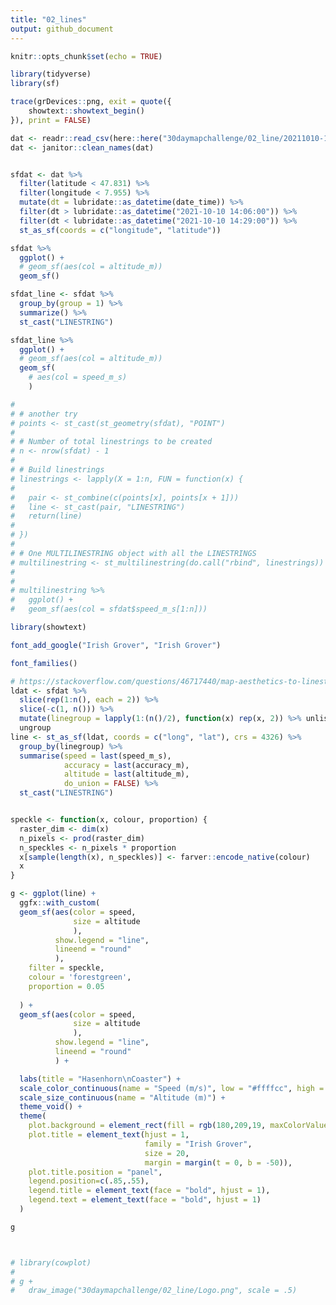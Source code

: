 ```yaml
---
title: "02_lines"
output: github_document
---
```


```r
knitr::opts_chunk$set(echo = TRUE)

library(tidyverse)
library(sf)

trace(grDevices::png, exit = quote({
    showtext::showtext_begin()
}), print = FALSE)
```



```r
dat <- readr::read_csv(here::here("30daymapchallenge/02_line/20211010-140208 - Todtnau.txt"))
dat <- janitor::clean_names(dat)


sfdat <- dat %>% 
  filter(latitude < 47.831) %>% 
  filter(longitude < 7.955) %>% 
  mutate(dt = lubridate::as_datetime(date_time)) %>% 
  filter(dt > lubridate::as_datetime("2021-10-10 14:06:00")) %>% 
  filter(dt < lubridate::as_datetime("2021-10-10 14:29:00")) %>% 
  st_as_sf(coords = c("longitude", "latitude")) 

sfdat %>% 
  ggplot() +
  # geom_sf(aes(col = altitude_m))
  geom_sf()

sfdat_line <- sfdat %>% 
  group_by(group = 1) %>% 
  summarize() %>% 
  st_cast("LINESTRING")

sfdat_line %>% 
  ggplot() +
  # geom_sf(aes(col = altitude_m))
  geom_sf(
    # aes(col = speed_m_s)
    )

# 
# # another try
# points <- st_cast(st_geometry(sfdat), "POINT") 
# 
# # Number of total linestrings to be created
# n <- nrow(sfdat) - 1
# 
# # Build linestrings
# linestrings <- lapply(X = 1:n, FUN = function(x) {
# 
#   pair <- st_combine(c(points[x], points[x + 1]))
#   line <- st_cast(pair, "LINESTRING")
#   return(line)
# 
# })
# 
# # One MULTILINESTRING object with all the LINESTRINGS
# multilinestring <- st_multilinestring(do.call("rbind", linestrings))
# 
# 
# multilinestring %>% 
#   ggplot() +
#   geom_sf(aes(col = sfdat$speed_m_s[1:n]))

```





```r
library(showtext)

font_add_google("Irish Grover", "Irish Grover")

font_families()
```









```r
# https://stackoverflow.com/questions/46717440/map-aesthetics-to-linestring-geometries-with-sf-in-r
ldat <- sfdat %>% 
  slice(rep(1:n(), each = 2)) %>%
  slice(-c(1, n())) %>%
  mutate(linegroup = lapply(1:(n()/2), function(x) rep(x, 2)) %>% unlist) %>% 
  ungroup
line <- st_as_sf(ldat, coords = c("long", "lat"), crs = 4326) %>%
  group_by(linegroup) %>%
  summarise(speed = last(speed_m_s), 
            accuracy = last(accuracy_m), 
            altitude = last(altitude_m), 
            do_union = FALSE) %>%
  st_cast("LINESTRING")


speckle <- function(x, colour, proportion) {
  raster_dim <- dim(x)
  n_pixels <- prod(raster_dim)
  n_speckles <- n_pixels * proportion
  x[sample(length(x), n_speckles)] <- farver::encode_native(colour)
  x
}

g <- ggplot(line) +
  ggfx::with_custom(
  geom_sf(aes(color = speed, 
              size = altitude
              ), 
          show.legend = "line", 
          lineend = "round"
          ),
    filter = speckle,
    colour = 'forestgreen',
    proportion = 0.05
  
  ) +
  geom_sf(aes(color = speed, 
              size = altitude
              ), 
          show.legend = "line", 
          lineend = "round"
          ) +

  labs(title = "Hasenhorn\nCoaster") +
  scale_color_continuous(name = "Speed (m/s)", low = "#ffffcc", high = "#e31a1c") +
  scale_size_continuous(name = "Altitude (m)") +
  theme_void() +
  theme(
    plot.background = element_rect(fill = rgb(180,209,19, maxColorValue = 350), colour = NA),
    plot.title = element_text(hjust = 1, 
                              family = "Irish Grover", 
                              size = 20,
                              margin = margin(t = 0, b = -50)),
    plot.title.position = "panel",
    legend.position=c(.85,.55),
    legend.title = element_text(face = "bold", hjust = 1),
    legend.text = element_text(face = "bold", hjust = 1)
  )

g



# library(cowplot)
# 
# g +
#   draw_image("30daymapchallenge/02_line/Logo.png", scale = .5)

```

